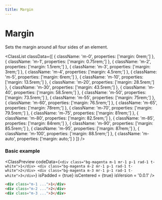 ```yaml
---
title: Margin
---
```



# Margin

Sets the margin around all four sides of an element.

<ClassList
  classData={[
    {
      className: 'm-0',
      properties: ['margin: 0rem;']
    },
    {
      className: 'm-1',
      properties: ['margin: 0.75rem;']
    },
    {
      className: 'm-2',
      properties: ['margin: 1.5rem;']
    },
    {
      className: 'm-3',
      properties: ['margin: 3rem;']
    },
    {
      className: 'm-4',
      properties: ['margin: 4.5rem;']
    },
    {
      className: 'm-5',
      properties: ['margin: 6rem;']
    },
    {
      className: 'm-10',
      properties: ['margin: 13.5rem;']
    },
    {
      className: 'm-20',
      properties: ['margin: 28.5rem;']
    },
    {
      className: 'm-30',
      properties: ['margin: 43.5rem;']
    },
    {
      className: 'm-40',
      properties: ['margin: 58.5rem;']
    },
    {
      className: 'm-50',
      properties: ['margin: 73.5rem;']
    },
    {
      className: 'm-55',
      properties: ['margin: 75rem;']
    },
    {
      className: 'm-60',
      properties: ['margin: 76.5rem;']
    },
    {
      className: 'm-65',
      properties: ['margin: 78rem;']
    },
    {
      className: 'm-70',
      properties: ['margin: 79.5rem;']
    },
    {
      className: 'm-75',
      properties: ['margin: 81rem;']
    },
    {
      className: 'm-80',
      properties: ['margin: 82.5rem;']
    },
    {
      className: 'm-85',
      properties: ['margin: 84rem;']
    },
    {
      className: 'm-90',
      properties: ['margin: 85.5rem;']
    },
    {
      className: 'm-95',
      properties: ['margin: 87rem;']
    },
    {
      className: 'm-100',
      properties: ['margin: 88.5rem;']
    },
    {
      className: 'm-auto',
      properties: ['margin: auto;']
    }
  ]}
/>

### Basic example

<ClassPreview
  codeData={`
    <div class="bg-magenta m-1 mr-1 p-1 rad-1 t-white">1</div>
    <div class="bg-magenta m-2 mr-1 p-1 rad-1 t-white">2</div>
    <div class="bg-magenta m-3 mr-1 p-1 rad-1 t-white">3</div>
  `}
  isPadded = {true}
  isCentered = {true}
  isVersion = '0.0.1'
/>

```html
<div class="m-1 ...">1</div>
<div class="m-2 ...">2</div>
<div class="m-3 ...">3</div>
```